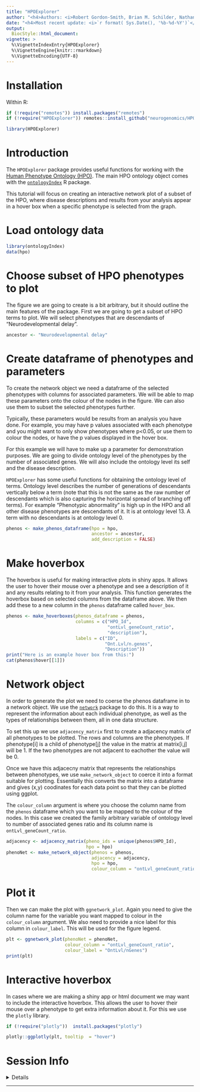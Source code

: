 ```yaml
---
title: "HPOExplorer"
author: "<h4>Authors: <i>Robert Gordon-Smith, Brian M. Schilder, Nathan G .Skene</i></h4>" 
date: "<h4>Most recent update: <i>`r format( Sys.Date(), '%b-%d-%Y')`</i></h4>"
output:
  BiocStyle::html_document:
vignette: >
  %\VignetteIndexEntry{HPOExplorer}
  %\VignetteEngine{knitr::rmarkdown}
  %\VignetteEncoding{UTF-8}
---
```


# Installation 

Within R: 

```r
if (!require("remotes")) install.packages("remotes")
if (!require("HPOExplorer")) remotes::install_github("neurogenomics/HPOExplorer")
```

```r
library(HPOExplorer)
```

# Introduction 

The `HPOExplorer` package provides useful functions for working with 
the [Human Phenotype Ontology (HPO)](https://hpo.jax.org/app/). 
The main HPO ontology object comes with the [`ontologyIndex`](https://CRAN.R-project.org/package=ontologyIndex) R package.

This tutorial will focus on creating an interactive network plot of 
a subset of the HPO, where disease descriptions and results from your
analysis appear in a hover box when a specific phenotype is
selected from the graph. 

# Load ontology data 

```r
library(ontologyIndex)
data(hpo) 
```

# Choose subset of HPO phenotypes to plot

The figure we are going to create is a bit arbitrary, 
but it should outline the main features of the package. 
First we are going to get a subset of HPO terms to plot. 
We will select phenotypes that are descendants of
"Neurodevelopmental delay".  

```r
ancestor <- "Neurodevelopmental delay"
```


# Create dataframe of phenotypes and parameters

To create the network object we need a dataframe of the selected phenotypes with columns for associated parameters. We will be able to map these parameters onto the colour of the nodes in the figure. We can also use them to subset the selected phenotypes further. 

Typically, these parameters would be results from an analysis you have done. For example, you may have p values associated with each phenotype and you might want to only show phenotypes where p<0.05, or use them to colour the nodes, or have the p values displayed in the hover box. 

For this example we will have to make up a parameter for demonstration purposes. We are going to divide ontology level of the phenotypes by the number of associated genes. We will also include the ontology level its self and the disease description.

`HPOExplorer` has some useful functions for obtaining the ontology level of terms. Ontology level describes the number of generations of descendants vertically below a term (note that this is not the same as the raw number of descendants which is also capturing the horizontal spread of branching off terms). For example "Phenotypic abnormality" is high up in the HPO and all other disease phenotypes are descendants of it. It is at ontology level 13. A term with no descendants is at ontology level 0. 

```r
phenos <- make_phenos_dataframe(hpo = hpo, 
                                ancestor = ancestor, 
                                add_description = FALSE)
```

# Make hoverbox
The hoverbox is useful for making interactive plots in shiny apps. It allows the user to hover their mouse over a phenotype and see a description of it and any results relating to it from your analysis. This function generates the hoverbox based on selected columns from the dataframe above. We then add these to a new column in the `phenos` dataframe called `hover_box`. 

```r
phenos <- make_hoverboxes(phenos_dataframe = phenos, 
                          columns = c("HPO_Id",
                                      "ontLvl_geneCount_ratio",
                                      "description"),
                          labels = c("ID",
                                     "Ont.Lvl/n.genes",
                                     "Description")) 
print("Here is an example hover box from this:")
cat(phenos$hover[[1]])
```

# Network object

In order to generate the plot we need to coerse the phenos dataframe in to a network object. We use the [`network`](https://CRAN.R-project.org/package=network) package to do this. It is a way to represent the information about each individual phenotype, as well as the types of relationships between them, all in one data structure. 

To set this up we use `adjacency_matrix` first to create a adjacency matrix of all phenotypes to be plotted. The rows and columns are the phenotypes. If phenotype[i] is a child of phenotype[j] the value in the matrix at matrix[i,j] will be 1. If the two phenotypes are not adjacent to eachother the value will be 0.

Once we have this adjacecny matrix that represents the relationships between phenotypes, we use `make_network_object` to coerce it into a format suitable for plotting. Essentially this converts the matrix into a dataframe and gives (x,y) coodinates for each data point so that they can be plotted using ggplot. 

The `colour_column` argument is where you choose the column name from the `phenos` dataframe which you want to be mapped to the colour of the nodes. In this case we created the family arbitrary variable of ontology level to number of associated genes ratio and its column name is `ontLvl_geneCount_ratio`. 

```r
adjacency <- adjacency_matrix(pheno_ids = unique(phenos$HPO_Id), 
                              hpo = hpo)
phenoNet <- make_network_object(phenos = phenos, 
                                adjacency = adjacency, 
                                hpo = hpo, 
                                colour_column = "ontLvl_geneCount_ratio")
```

# Plot it
Then we can make the plot with `ggnetwork_plot`. Again you need to give the column name for the variable you want mapped to colour in the `colour_column` argument. We also need to provide a nice label for this column in `colour_label`. This will be used for the figure legend. 

```r
plt <- ggnetwork_plot(phenoNet = phenoNet, 
                      colour_column = "ontLvl_geneCount_ratio", 
                      colour_label = "OntLvl/nGenes")
print(plt)
```


# Interactive hoverbox

In cases where we are making a shiny app or html document we may want to include the interactive hoverbox. This allows the user to hover their mouse over a phenotype to get extra information about it. For this we use the `plotly` library. 

```r
if (!require("plotly"))  install.packages("plotly")

plotly::ggplotly(plt, tooltip  = "hover")
```


# Session Info 

<details> 

```r
utils::sessionInfo()
```

</details>  
<hr>

